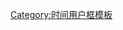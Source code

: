 {{User UTC|+14}}<includeonly>[[Category:UTC+14区维基人|{{PAGENAME}}]]</includeonly><noinclude>
[[Category:时间用户框模板]]
</noinclude>